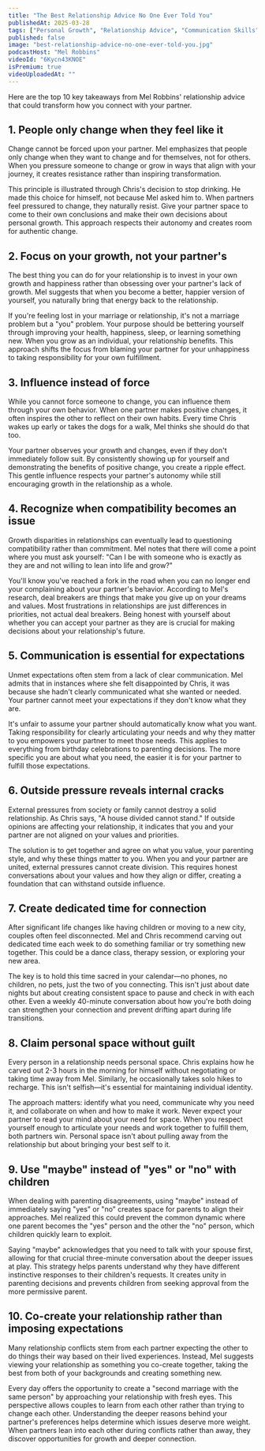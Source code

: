 ```yaml
---
title: "The Best Relationship Advice No One Ever Told You"
publishedAt: 2025-03-28
tags: ["Personal Growth", "Relationship Advice", "Communication Skills"]
published: false
image: "best-relationship-advice-no-one-ever-told-you.jpg"
podcastHost: "Mel Robbins"
videoId: "6Kycn43KNOE"
isPremium: true
videoUploadedAt: ""
---
```



<PodcastSummaryPageLayout frontmatter={frontmatter}>

Here are the top 10 key takeaways from Mel Robbins' relationship advice that could transform how you connect with your partner.

## 1. People only change when they feel like it

Change cannot be forced upon your partner. Mel emphasizes that people only change when they want to change and for themselves, not for others. When you pressure someone to change or grow in ways that align with your journey, it creates resistance rather than inspiring transformation.

This principle is illustrated through Chris's decision to stop drinking. He made this choice for himself, not because Mel asked him to. When partners feel pressured to change, they naturally resist. Give your partner space to come to their own conclusions and make their own decisions about personal growth. This approach respects their autonomy and creates room for authentic change.

## 2. Focus on your growth, not your partner's

The best thing you can do for your relationship is to invest in your own growth and happiness rather than obsessing over your partner's lack of growth. Mel suggests that when you become a better, happier version of yourself, you naturally bring that energy back to the relationship.

If you're feeling lost in your marriage or relationship, it's not a marriage problem but a "you" problem. Your purpose should be bettering yourself through improving your health, happiness, sleep, or learning something new. When you grow as an individual, your relationship benefits. This approach shifts the focus from blaming your partner for your unhappiness to taking responsibility for your own fulfillment.

## 3. Influence instead of force

While you cannot force someone to change, you can influence them through your own behavior. When one partner makes positive changes, it often inspires the other to reflect on their own habits. Every time Chris wakes up early or takes the dogs for a walk, Mel thinks she should do that too.

Your partner observes your growth and changes, even if they don't immediately follow suit. By consistently showing up for yourself and demonstrating the benefits of positive change, you create a ripple effect. This gentle influence respects your partner's autonomy while still encouraging growth in the relationship as a whole.

## 4. Recognize when compatibility becomes an issue

Growth disparities in relationships can eventually lead to questioning compatibility rather than commitment. Mel notes that there will come a point where you must ask yourself: "Can I be with someone who is exactly as they are and not willing to lean into life and grow?"

You'll know you've reached a fork in the road when you can no longer end your complaining about your partner's behavior. According to Mel's research, deal breakers are things that make you give up on your dreams and values. Most frustrations in relationships are just differences in priorities, not actual deal breakers. Being honest with yourself about whether you can accept your partner as they are is crucial for making decisions about your relationship's future.

## 5. Communication is essential for expectations

Unmet expectations often stem from a lack of clear communication. Mel admits that in instances where she felt disappointed by Chris, it was because she hadn't clearly communicated what she wanted or needed. Your partner cannot meet your expectations if they don't know what they are.

It's unfair to assume your partner should automatically know what you want. Taking responsibility for clearly articulating your needs and why they matter to you empowers your partner to meet those needs. This applies to everything from birthday celebrations to parenting decisions. The more specific you are about what you need, the easier it is for your partner to fulfill those expectations.

## 6. Outside pressure reveals internal cracks

External pressures from society or family cannot destroy a solid relationship. As Chris says, "A house divided cannot stand." If outside opinions are affecting your relationship, it indicates that you and your partner are not aligned on your values and priorities.

The solution is to get together and agree on what you value, your parenting style, and why these things matter to you. When you and your partner are united, external pressures cannot create division. This requires honest conversations about your values and how they align or differ, creating a foundation that can withstand outside influence.

## 7. Create dedicated time for connection

After significant life changes like having children or moving to a new city, couples often feel disconnected. Mel and Chris recommend carving out dedicated time each week to do something familiar or try something new together. This could be a dance class, therapy session, or exploring your new area.

The key is to hold this time sacred in your calendar—no phones, no children, no pets, just the two of you connecting. This isn't just about date nights but about creating consistent space to pause and check in with each other. Even a weekly 40-minute conversation about how you're both doing can strengthen your connection and prevent drifting apart during life transitions.

## 8. Claim personal space without guilt

Every person in a relationship needs personal space. Chris explains how he carved out 2-3 hours in the morning for himself without negotiating or taking time away from Mel. Similarly, he occasionally takes solo hikes to recharge. This isn't selfish—it's essential for maintaining individual identity.

The approach matters: identify what you need, communicate why you need it, and collaborate on when and how to make it work. Never expect your partner to read your mind about your need for space. When you respect yourself enough to articulate your needs and work together to fulfill them, both partners win. Personal space isn't about pulling away from the relationship but about bringing your best self to it.

## 9. Use "maybe" instead of "yes" or "no" with children

When dealing with parenting disagreements, using "maybe" instead of immediately saying "yes" or "no" creates space for parents to align their approaches. Mel realized this could prevent the common dynamic where one parent becomes the "yes" person and the other the "no" person, which children quickly learn to exploit.

Saying "maybe" acknowledges that you need to talk with your spouse first, allowing for that crucial three-minute conversation about the deeper issues at play. This strategy helps parents understand why they have different instinctive responses to their children's requests. It creates unity in parenting decisions and prevents children from seeking approval from the more permissive parent.

## 10. Co-create your relationship rather than imposing expectations

Many relationship conflicts stem from each partner expecting the other to do things their way based on their lived experiences. Instead, Mel suggests viewing your relationship as something you co-create together, taking the best from both of your backgrounds and creating something new.

Every day offers the opportunity to create a "second marriage with the same person" by approaching your relationship with fresh eyes. This perspective allows couples to learn from each other rather than trying to change each other. Understanding the deeper reasons behind your partner's preferences helps determine which issues deserve more weight. When partners lean into each other during conflicts rather than away, they discover opportunities for growth and deeper connection.

</PodcastSummaryPageLayout>
